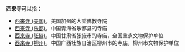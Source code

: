 '''西来寺'''可以指：
* [[西来寺_(美国)|西来寺 (美国)]]，美国加州的大乘佛教寺院
* [[西来寺_(乐都)|西来寺 (乐都)]]，中国青海省乐都县的寺庙
* [[西来寺_(张掖)|西来寺 (张掖)]]，中国甘肃省张掖市的寺庙，全国重点文物保护单位
* [[西来寺_(柳州)|西来寺 (柳州)]]，中国广西壮族自治区柳州市的寺庙，柳州市文物保护单位
{{disambig|Cat=三字佛寺消歧義|X}}